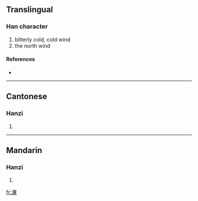 ==Translingual==

===Han character===
{{Han char|rn=15|rad=冫|as=11|sn=13|four=|canj=戈一田廿十 (IMWTJ)}}

# bitterly cold, cold wind
# the north wind

====References====
* {{Han ref|kx=0133.280|hdz=10300.170|uh=34D6|ud=13526}}

----

==Cantonese==

===Hanzi===
{{yue-hanzi|jyut=|y=bit1}}

# {{defn|Cantonese|sort=冫11}}

----

==Mandarin==

===Hanzi===
{{cmn-hanzi|pin=[[bì]] ([[bi4]]), [[bié]] ([[bie2]])|wg=pi<sup>4</sup>, pieh<sup>2</sup>}}

# {{defn|Mandarin|sort=冫11}}

[[fr:㓖]]